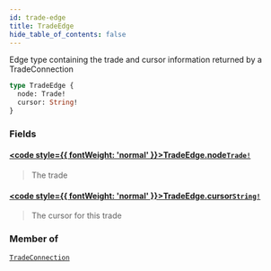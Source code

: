 ```yaml
---
id: trade-edge
title: TradeEdge
hide_table_of_contents: false
---
```








Edge type containing the trade and cursor information returned by a TradeConnection

```graphql
type TradeEdge {
  node: Trade!
  cursor: String!
}
```


### Fields

#### [<code style={{ fontWeight: 'normal' }}>TradeEdge.<b>node</b></code>](#)<Bullet />[`Trade!`](/mainnet/api/graphql/objects/trade) <Badge class="secondary" text="non-null"/> <Badge class="secondary" text="object"/>
> The trade
> 

#### [<code style={{ fontWeight: 'normal' }}>TradeEdge.<b>cursor</b></code>](#)<Bullet />[`String!`](/mainnet/api/graphql/scalars/string) <Badge class="secondary" text="non-null"/> <Badge class="secondary" text="scalar"/>
> The cursor for this trade
> 



### Member of

[`TradeConnection`](/mainnet/api/graphql/objects/trade-connection)  <Badge class="secondary" text="object"/>



